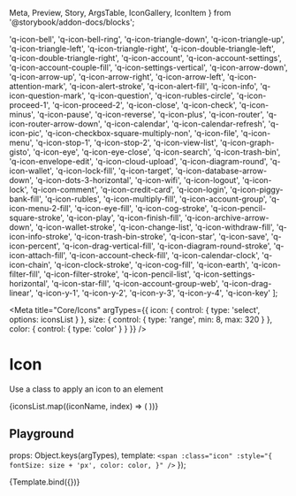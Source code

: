   Meta,
  Preview,
  Story,
  ArgsTable,
  IconGallery,
  IconItem
} from '@storybook/addon-docs/blocks';


  'q-icon-bell',
  'q-icon-bell-ring',
  'q-icon-triangle-down',
  'q-icon-triangle-up',
  'q-icon-triangle-left',
  'q-icon-triangle-right',
  'q-icon-double-triangle-left',
  'q-icon-double-triangle-right',
  'q-icon-account',
  'q-icon-account-settings',
  'q-icon-account-couple-fill',
  'q-icon-settings-vertical',
  'q-icon-arrow-down',
  'q-icon-arrow-up',
  'q-icon-arrow-right',
  'q-icon-arrow-left',
  'q-icon-attention-mark',
  'q-icon-alert-stroke',
  'q-icon-alert-fill',
  'q-icon-info',
  'q-icon-question-mark',
  'q-icon-question',
  'q-icon-rubles-circle',
  'q-icon-proceed-1',
  'q-icon-proceed-2',
  'q-icon-close',
  'q-icon-check',
  'q-icon-minus',
  'q-icon-pause',
  'q-icon-reverse',
  'q-icon-plus',
  'q-icon-router',
  'q-icon-router-arrow-down',
  'q-icon-calendar',
  'q-icon-calendar-refresh',
  'q-icon-pic',
  'q-icon-checkbox-square-multiply-non',
  'q-icon-file',
  'q-icon-menu',
  'q-icon-stop-1',
  'q-icon-stop-2',
  'q-icon-view-list',
  'q-icon-graph-gisto',
  'q-icon-eye',
  'q-icon-eye-close',
  'q-icon-search',
  'q-icon-trash-bin',
  'q-icon-envelope-edit',
  'q-icon-cloud-upload',
  'q-icon-diagram-round',
  'q-icon-wallet',
  'q-icon-lock-fill',
  'q-icon-target',
  'q-icon-database-arrow-down',
  'q-icon-dots-3-horizontal',
  'q-icon-wifi',
  'q-icon-logout',
  'q-icon-lock',
  'q-icon-comment',
  'q-icon-credit-card',
  'q-icon-login',
  'q-icon-piggy-bank-fill',
  'q-icon-rubles',
  'q-icon-multiply-fill',
  'q-icon-account-group',
  'q-icon-menu-2-fill',
  'q-icon-eye-fill',
  'q-icon-cog-stroke',
  'q-icon-pencil-square-stroke',
  'q-icon-play',
  'q-icon-finish-fill',
  'q-icon-archive-arrow-down',
  'q-icon-wallet-stroke',
  'q-icon-change-list',
  'q-icon-withdraw-fill',
  'q-icon-info-stroke',
  'q-icon-trash-bin-stroke',
  'q-icon-star',
  'q-icon-save',
  'q-icon-percent',
  'q-icon-drag-vertical-fill',
  'q-icon-diagram-round-stroke',
  'q-icon-attach-fill',
  'q-icon-account-check-fill',
  'q-icon-calendar-clock',
  'q-icon-chain',
  'q-icon-clock-stroke',
  'q-icon-cog-fill',
  'q-icon-earth',
  'q-icon-filter-fill',
  'q-icon-filter-stroke',
  'q-icon-pencil-list',
  'q-icon-settings-horizontal',
  'q-icon-star-fill',
  'q-icon-account-group-web',
  'q-icon-drag-linear',
  'q-icon-y-1',
  'q-icon-y-2',
  'q-icon-y-3',
  'q-icon-y-4',
  'q-icon-key'
];

<Meta
  title="Core/Icons"
  argTypes={{
    icon: {
      control: { type: 'select', options: iconsList }
    },
    size: {
      control: { type: 'range', min: 8, max: 320 }
    },
    color: {
      control: { type: 'color' }
    }
  }}
/>

# Icon

Use a class to apply an icon to an element

<IconGallery>
  {iconsList.map((iconName, index) => (
    <IconItem key={iconName} name={iconName}>
      <span
        class={iconName}
        style={{ fontSize: '32px', color: 'var(--color-primary-black)' }}
      />
    </IconItem>
  ))}
</IconGallery>

## Playground

  props: Object.keys(argTypes),
  template: `
    <span
      :class="icon"
      :style="{
        fontSize: size + 'px',
        color: color,
      }"
    />
  `
});

<Preview>
  <Story
    name="Playground"
    args={{
      icon: 'q-icon-bell',
      size: '56',
      color: '#1d1c1a'
    }}
  >
    {Template.bind({})}
  </Story>
</Preview>

<ArgsTable story="Playground" />
